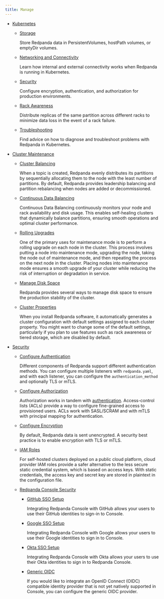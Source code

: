 ```yaml
---
title: Manage
---
```


<head>
    <meta name="title" content="Manage | Redpanda Docs"/>
    <meta name="description" content="Manage Redpanda."/>
</head>

- [Kubernetes](../manage/kubernetes)

  - [Storage](../manage/kubernetes/configure-storage)

    Store Redpanda data in PersistentVolumes, hostPath volumes, or emptyDir volumes.

  - [Networking and Connectivity](../manage/kubernetes/networking/networking-and-connectivity)

      Learn how internal and external connectivity works when Redpanda is running in Kubernetes.

  - [Security](../manage/kubernetes/security)

      Configure encryption, authentication, and authorization for production environments.

  - [Rack Awareness](../manage/kubernetes/kubernetes-rack-awareness)

      Distribute replicas of the same partition across different racks to minimize data loss in the event of a rack failure.

  - [Troubleshooting](../manage/kubernetes/troubleshooting/troubleshoot)

      Find advice on how to diagnose and troubleshoot problems with Redpanda in Kubernetes.

- [Cluster Maintenance](../manage/cluster-maintenance)
  - [Cluster Balancing](../manage/cluster-maintenance/cluster-balancing)

      When a topic is created, Redpanda evenly distributes its partitions by sequentially allocating them to the node with the least number of partitions. By default, Redpanda provides leadership balancing and partition rebalancing when nodes are added or decommissioned. 

  - [Continuous Data Balancing](../manage/cluster-maintenance/continuous-data-balancing)

      Continuous Data Balancing continuously monitors your node and rack availability and disk usage. This enables self-healing clusters that dynamically balance partitions, ensuring smooth operations and optimal cluster performance. 

  - [Rolling Upgrades](../manage/cluster-maintenance/rolling-upgrade)

      One of the primary uses for maintenance mode is to perform a rolling upgrade on each node in the cluster. This process involves putting a node into maintenance mode, upgrading the node, taking the node out of maintenance mode, and then repeating the process on the next node in the cluster. Placing nodes into maintenance mode ensures a smooth upgrade of your cluster while reducing the risk of interruption or degradation in service.

  - [Manage Disk Space](../manage/cluster-maintenance/disk-utilization)

      Redpanda provides several ways to manage disk space to ensure the production stability of the cluster.

  - [Cluster Properties](../manage/cluster-maintenance/cluster-property-configuration)

      When you install Redpanda software, it automatically generates a cluster configuration with default settings assigned to each cluster property. 
      You might want to change some of the default settings, particularly if you plan to use features such as rack awareness or tiered storage, which are disabled by default.

- [Security](../manage/security)
  - [Configure Authentication](../manage/security/authentication)
    
    Different components of Redpanda support different authentication methods. You can configure multiple listeners with `redpanda.yaml`, and with each listener, you can configure the `authentication_method` and optionally TLS or mTLS.

  - [Configure Authorization](../manage/security/authorization)
    
    Authorization works in tandem with [authentication](../manage/security/authentication). Access-control lists (ACLs) provide a way to configure fine-grained access to provisioned users. ACLs work with SASL/SCRAM and with mTLS with principal mapping for authentication. 

  - [Configure Encryption](../manage/security/encryption)
    
    By default, Redpanda data is sent unencrypted. A security best practice is to enable encryption with TLS or mTLS. 

  - [IAM Roles](../manage/security/iam-roles)

    For self-hosted clusters deployed on a public cloud platform, cloud provider IAM roles provide a safer alternative to the less secure static credential system, which is based on access keys. With static credentials, the access key and secret key are stored in plaintext in the configuration file.

  - [Redpanda Console Security](../manage/security/console)
    - [GitHub SSO Setup](../manage/security/console/github)

      Integrating Redpanda Console with GitHub allows your users to use their GitHub identities to sign-in to Console.

    - [Google SSO Setup](../manage/security/console/google)

      Integrating Redpanda Console with Google allows your users to use their Google identities to sign in to Console.

    - [Okta SSO Setup](../manage/security/console/okta)

      Integrating Redpanda Console with Okta allows your users to use their Okta identities to sign in to Redpanda Console.

    - [Generic OIDC](../manage/security/console/generic-oidc)

      If you would like to integrate an OpenID Connect (OIDC) compatible identity provider that is not yet natively supported in Console,
      you can configure the generic OIDC provider.